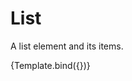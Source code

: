 <!-- List.stories.mdx -->




<Meta title="Blocks/Core/List" component={List} />

# List

A list element and its items.

<Canvas>
	<Story
		name="Default"
		args={{
			ordered: false,
			values: ['item 1', 'item 2'],
		}}
	>
		{Template.bind({})}
	</Story>
</Canvas>
